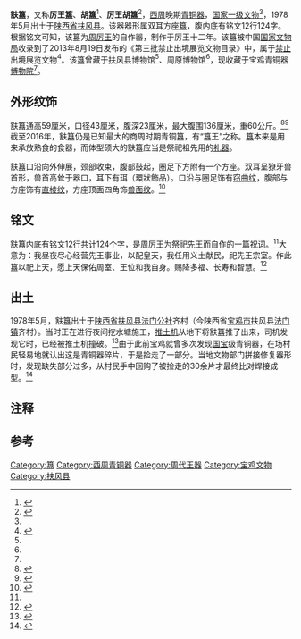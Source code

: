 {{禁止出境展览文物
| 图片 = Hu Gui 02.jpg
| 说明 = {{僻字|㝬|⿰害夫，左害右夫}}簋
| 名称 = 㝬簋 
| 时代 = [[西周|西周]]晚期 
| 出土 = [[陕西省|陕西省]][[扶风县|扶风县]]（1978年）
| 现藏 = [[宝鸡青铜器博物院|宝鸡青铜器博物院]] 
| 登录 = 2013年
}}
{{Location map+|China Shaanxi Baoji|caption=发现地“扶风县齐村”和收藏地“宝鸡青铜器博物院”在宝鸡地图上的位置|places=
{{Location map~|China Shaanxi Baoji|lat_deg=34|lat_min=28|lat_sec=15|lon_deg=107|lon_min=53|lon_sec=43|position=bottom|mark=Blue pog.svg|label=齐村}}
{{Location map~|China Shaanxi Baoji|lat_deg=34|lat_min=20|lat_sec=55|lon_deg=107|lon_min=11|lon_sec=24|position=bottom|mark=Blue pog.svg|label=博物院}}
}}
'''㝬簋'''{{efn|“{{僻字|㝬|⿰害夫，左害右夫}}”为[[周厉王|周厉王]]之名，读作Hú，由于“{{僻字|㝬|⿰害夫，左害右夫}}”属于偏僻字，部分资料将该器记作“（害夫）簋”，甚至直接记作“害夫簋”<ref name=hnm/>。{{標音|字=簋 |拼音=guǐ |注音=ㄍㄨㄟˇ |粤拼= |中古= |反切= |同音字=軌}}}}，又称'''厉王簋'''、'''胡簋'''{{efn|周厉王的名字在史籍中被记作“胡”}}<ref name=qgwm>{{Cite web |url=http://gb.cri.cn/45731/2014/05/26/7731s4554460.htm |title=全国网媒宝鸡行走进青博赏国宝何尊 登阁感受《石鼓歌》 |access-date=2016-07-06 |archive-date=2016-11-29 |archive-url=https://web.archive.org/web/20161129224437/http://gb.cri.cn/45731/2014/05/26/7731s4554460.htm |dead-url=no }}</ref>、'''厉王胡簋'''<ref>{{Cite web |url=http://www.baoji.gov.cn/focusPeopleliveAreasService.do?colid=327 |title=走进宝鸡 |access-date=2016-07-06 |archive-url=https://archive.is/20160706134022/http://www.baoji.gov.cn/focusPeopleliveAreasService.do?colid=327 |archive-date=2016-07-06 |dead-url=yes }}</ref>，[[西周|西周]]晚期[[青铜器|青铜器]]，[[国家一级文物|国家一级文物]]<ref name=qgwm/>，1978年5月出土于[[陕西省|陕西省]][[扶风县|扶风县]]。该器器形属双耳方座[[簋|簋]]，腹内底有铭文12行124字。根据铭文可知，该簋为[[周厉王|周厉王]]的自作器，制作于厉王十二年。该簋被中国[[国家文物局|国家文物局]]收录到了2013年8月19日发布的《第三批禁止出境展览文物目录》中，属于[[禁止出境展览文物|禁止出境展览文物]]<ref name=pi3>{{Cite web |url= http://www.chinanews.com/cul/2013/08-19/5180173.shtml |title= 94件一级文物列入"第三批禁止出境展览文物目录" |date= 2013-08-19 |publisher= 中国新闻网 |accessdate= 2013-08-20 |archive-date= 2018-07-14 |archive-url= https://web.archive.org/web/20180714164315/http://www.chinanews.com/cul/2013/08-19/5180173.shtml |dead-url= no }}</ref>。该簋曾藏于[[扶风县博物馆|扶风县博物馆]]<ref name=zdic/>、[[周原博物馆|周原博物馆]]<ref name=pi3/>，现收藏于[[宝鸡青铜器博物院|宝鸡青铜器博物院]]<ref name=p175/>。

== 外形纹饰 ==
㝬簋通高59厘米，口径43厘米，腹深23厘米，最大腹围136厘米，重60公斤。<ref name=hnm>{{Cite web |url=http://www.hnmuseum.com/hnmuseum/generalIntro/introContent.jsp?infoid=013a4837e4c14028848339efab01005d |title=陕西文物台湾展出 西周王器3000年后重逢 |accessdate=2016-07-06 |archive-date=2016-08-20 |archive-url=https://web.archive.org/web/20160820191900/http://www.hnmuseum.com/hnmuseum/generalIntro/introContent.jsp?infoid=013a4837e4c14028848339efab01005d |dead-url=no }}</ref><ref name=p175>{{Cite web |url=http://sn.people.com.cn/n/2015/0324/c190243-24263238-7.html |title=175件“国宝”杭州巡展 盘点宝鸡出土青铜器之最 |accessdate=2016-07-06 |archive-date=2016-07-09 |archive-url=https://web.archive.org/web/20160709232750/http://sn.people.com.cn/n/2015/0324/c190243-24263238-7.html |dead-url=no }}</ref>截至2016年，㝬簋仍是已知最大的商周时期青铜簋，有“簋王”之称。[[簋|簋]]本来是用来承放熟食的食器，而体型硕大的㝬簋应当是祭祀祖先用的[[礼器|礼器]]。

㝬簋口沿向外伸展，颈部收束，腹部鼓起，圈足下方附有一个方座。双耳呈獠牙兽首形，兽首高耸于器口，耳下有珥（環狀飾品）。口沿与圈足饰有[[窃曲纹|窃曲纹]]，腹部与方座饰有[[直棱纹|直棱纹]]，方座顶面四角饰[[兽面纹|兽面纹]]。<ref name=qis>{{Cite web |url=http://www.qishan.gov.cn/services_view.aspx?id=2473 |title=穿越时空—— 西周青铜器铭文赏析 |access-date=2016-07-07 |archive-url=https://web.archive.org/web/20160924072251/http://www.qishan.gov.cn/services_view.aspx?id=2473 |archive-date=2016-09-24 |dead-url=yes }}</ref>

== 铭文 ==
㝬簋内底有铭文12行共计124个字，是[[周厉王|周厉王]]为祭祀先王而自作的一篇[[祝词|祝词]]。<ref name=qis/>大意为：我昼夜尽心经营先王事业，以配皇天，我任用义土献民，祀先王宗室。作此簋以祀上天，愿上天保佑周室、王位和我自身。赐降多福、长寿和智慧。<ref name=zdic>{{citeweb |url=http://sf.zdic.net/shufamingjia/xianqin/1226/e03ae993b17bca3a0fd953e13a465d34.html |title=㝬簋 |publisher=汉典书法 |accessdate=2016-07-07 |archive-date=2016-07-09 |archive-url=https://web.archive.org/web/20160709215839/http://sf.zdic.net/shufamingjia/xianqin/1226/e03ae993b17bca3a0fd953e13a465d34.html |dead-url=no }}</ref>

== 出土 ==
1978年5月，㝬簋出土于[[陕西省|陕西省]][[扶风县|扶风县]][[法门公社|法门公社]]齐村（今陕西省[[宝鸡市|宝鸡市]]扶风县[[法门镇|法门镇]]齐村）。当时正在进行夜间挖水塘施工，[[推土机|推土机]]从地下将㝬簋推了出来，司机发现它时，已经被推土机撞破。<ref>{{Cite web |url=http://bugu.cntv.cn/20110720/100126.shtml |title=国宝档案：西周胡簋 |access-date=2016-07-06 |archive-url=https://web.archive.org/web/20160710233442/http://bugu.cntv.cn/20110720/100126.shtml |archive-date=2016-07-10 |dead-url=yes }}</ref>由于此前宝鸡就曾多次发现[[国宝|国宝]]级青铜器，在场村民轻易地就认出这是青铜器碎片，于是捡走了一部分。当地文物部门拼接修复器形时，发现缺失部分过多，从村民手中回购了被捡走的30余片才最终比对焊接成型。<ref name=gg>{{Citeweb |title=改革第一人 污名背千古——周厉王“革典”毁誉之辨 |url=http://www.crd.net.cn/2015-09/23/content_17141814_2.htm |publisher=中国改革报 |date=2015-09-23 |accessdate=2016-07-07 |archive-date=2016-08-06 |archive-url=https://web.archive.org/web/20160806045729/http://www.crd.net.cn/2015-09/23/content_17141814_2.htm |dead-url=no }}</ref>

== 注释 ==
{{notelist}}

== 参考 ==
{{reflist|2}}

{{禁止出境展览文物索引}}
{{DEFAULTSORT:Hu}}
[[Category:簋|Category:簋]]
[[Category:西周青铜器|Category:西周青铜器]]
[[Category:周代王器|Category:周代王器]]
[[Category:宝鸡文物|Category:宝鸡文物]]
[[Category:扶风县|Category:扶风县]]